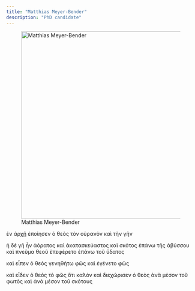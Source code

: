 ```yaml
---
title: "Matthias Meyer-Bender"
description: "PhD candidate"
---
```


![Matthias Meyer-Bender](placeholder.png){width=500 fig-align="center"}

ἐν ἀρχῇ ἐποίησεν ὁ θεὸς τὸν οὐρανὸν καὶ τὴν γῆν

ἡ δὲ γῆ ἦν ἀόρατος καὶ ἀκατασκεύαστος καὶ σκότος ἐπάνω τῆς ἀβύσσου καὶ πνεῦμα θεοῦ ἐπεφέρετο ἐπάνω τοῦ ὕδατος

καὶ εἶπεν ὁ θεός γενηθήτω φῶς καὶ ἐγένετο φῶς

καὶ εἶδεν ὁ θεὸς τὸ φῶς ὅτι καλόν καὶ διεχώρισεν ὁ θεὸς ἀνὰ μέσον τοῦ φωτὸς καὶ ἀνὰ μέσον τοῦ σκότους
